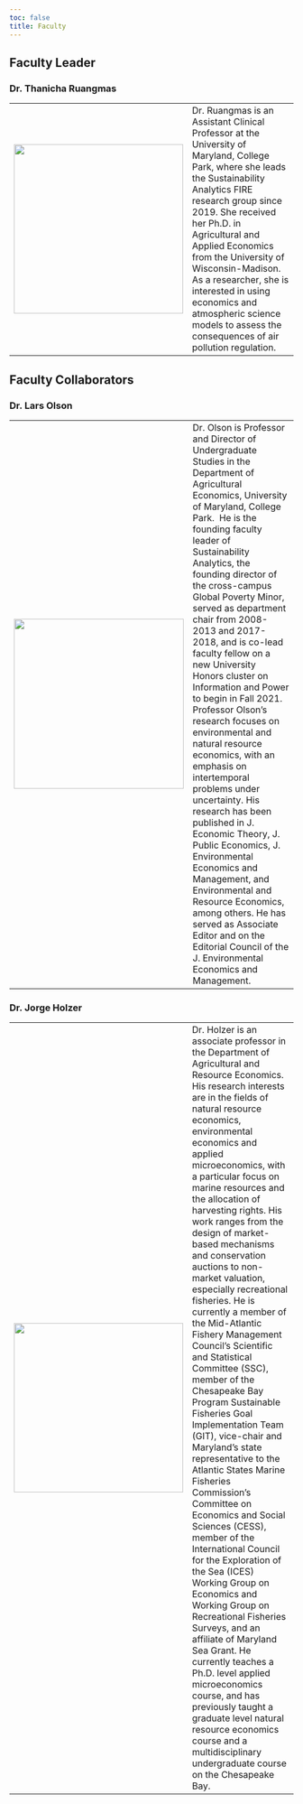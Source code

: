 ---
toc: false
title: Faculty
---

## Faculty Leader

### Dr. Thanicha Ruangmas

|                                        |                                                                                                                                                                                                                                                                                                                                                                                                                               |
|----------------------------------------|-------------------------------------------------------------------------------------------------------------------------------------------------------------------------------------------------------------------------------------------------------------------------------------------------------------------------------------------------------------------------------------------------------------------------------|
| ![](images/thanicha.jpg){height="300"} | Dr. Ruangmas is an Assistant Clinical Professor at the University of Maryland, College Park, where she leads the Sustainability Analytics FIRE research group since 2019. She received her Ph.D. in Agricultural and Applied Economics from the University of Wisconsin-Madison. As a researcher, she is interested in using economics and atmospheric science models to assess the consequences of air pollution regulation. |

## Faculty Collaborators

### Dr. Lars Olson

|                                    |                                                                                                                                                                                                                                                                                                                                                                                                                                                                                                                                                                                                                                                                                                                                                                                                                                                                                                              |
|------------------------------------|--------------------------------------------------------------------------------------------------------------------------------------------------------------------------------------------------------------------------------------------------------------------------------------------------------------------------------------------------------------------------------------------------------------------------------------------------------------------------------------------------------------------------------------------------------------------------------------------------------------------------------------------------------------------------------------------------------------------------------------------------------------------------------------------------------------------------------------------------------------------------------------------------------------|
| ![](images/lars.jpg){height="301"} | Dr. Olson is Professor and Director of Undergraduate Studies in the Department of Agricultural Economics, University of Maryland, College Park.  He is the founding faculty leader of Sustainability Analytics, the founding director of the cross-campus Global Poverty Minor, served as department chair from 2008-2013 and 2017-2018, and is co-lead faculty fellow on a new University Honors cluster on Information and Power to begin in Fall 2021.  Professor Olson's research focuses on environmental and natural resource economics, with an emphasis on intertemporal problems under uncertainty. His research has been published in J. Economic Theory, J. Public Economics, J. Environmental Economics and Management, and Environmental and Resource Economics, among others. He has served as Associate Editor and on the Editorial Council of the J. Environmental Economics and Management. |

### Dr. Jorge Holzer

|                                     |                                                                                                                                                                                                                                                                                                                                                                                                                                                                                                                                                                                                                                                                                                                                                                                                                                                                                                                                                                                                                                                                                                                                                                                                                                                               |
|-------------------------------------|---------------------------------------------------------------------------------------------------------------------------------------------------------------------------------------------------------------------------------------------------------------------------------------------------------------------------------------------------------------------------------------------------------------------------------------------------------------------------------------------------------------------------------------------------------------------------------------------------------------------------------------------------------------------------------------------------------------------------------------------------------------------------------------------------------------------------------------------------------------------------------------------------------------------------------------------------------------------------------------------------------------------------------------------------------------------------------------------------------------------------------------------------------------------------------------------------------------------------------------------------------------|
| ![](images/jorge.jpg){height="300"} | Dr. Holzer is an associate professor in the Department of Agricultural and Resource Economics. His research interests are in the fields of natural resource economics, environmental economics and applied microeconomics, with a particular focus on marine resources and the allocation of harvesting rights. His work ranges from the design of market-based mechanisms and conservation auctions to non-market valuation, especially recreational fisheries. He is currently a member of the Mid-Atlantic Fishery Management Council's Scientific and Statistical Committee (SSC), member of the Chesapeake Bay Program Sustainable Fisheries Goal Implementation Team (GIT), vice-chair and Maryland's state representative to the Atlantic States Marine Fisheries Commission's Committee on Economics and Social Sciences (CESS), member of the International Council for the Exploration of the Sea (ICES) Working Group on Economics and Working Group on Recreational Fisheries Surveys, and an affiliate of Maryland Sea Grant. He currently teaches a Ph.D. level applied microeconomics course, and has previously taught a graduate level natural resource economics course and a multidisciplinary undergraduate course on the Chesapeake Bay. |

## 
